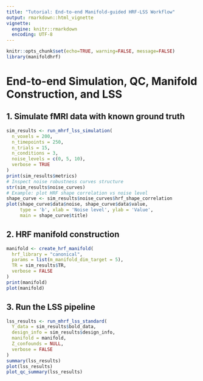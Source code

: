 ```yaml
---
title: "Tutorial: End-to-end Manifold-guided HRF-LSS Workflow"
output: rmarkdown::html_vignette
vignette:
  engine: knitr::rmarkdown
  encoding: UTF-8
---
```


```r
knitr::opts_chunk$set(echo=TRUE, warning=FALSE, message=FALSE)
library(manifoldhrf)
```

# End-to-end Simulation, QC, Manifold Construction, and LSS

## 1. Simulate fMRI data with known ground truth

```r
sim_results <- run_mhrf_lss_simulation(
  n_voxels = 200,
  n_timepoints = 250,
  n_trials = 15,
  n_conditions = 3,
  noise_levels = c(0, 5, 10),
  verbose = TRUE
)
print(sim_results$metrics)
# Inspect noise robustness curves structure
str(sim_results$noise_curves)
# Example: plot HRF shape correlation vs noise level
shape_curve <- sim_results$noise_curves$hrf_shape_correlation
plot(shape_curve$data$noise, shape_curve$data$value,
     type = 'b', xlab = 'Noise level', ylab = 'Value',
     main = shape_curve$title)
```

<!-- QC report generation can be demonstrated after running the pipeline in Section 3 -->

## 2. HRF manifold construction

```r
manifold <- create_hrf_manifold(
  hrf_library = "canonical",
  params = list(m_manifold_dim_target = 5),
  TR = sim_results$TR,
  verbose = FALSE
)
print(manifold)
plot(manifold)
```

## 3. Run the LSS pipeline

```r
lss_results <- run_mhrf_lss_standard(
  Y_data = sim_results$bold_data,
  design_info = sim_results$design_info,
  manifold = manifold,
  Z_confounds = NULL,
  verbose = FALSE
)
summary(lss_results)
plot(lss_results)
plot_qc_summary(lss_results)
```